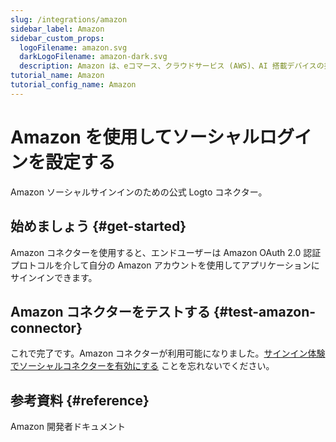 ```yaml
---
slug: /integrations/amazon
sidebar_label: Amazon
sidebar_custom_props:
  logoFilename: amazon.svg
  darkLogoFilename: amazon-dark.svg
  description: Amazon は、eコマース、クラウドサービス (AWS)、AI 搭載デバイスの技術リーダーです。
tutorial_name: Amazon
tutorial_config_name: Amazon
---
```




# Amazon を使用してソーシャルログインを設定する

Amazon ソーシャルサインインのための公式 Logto コネクター。

<GuideTip />

## 始めましょう \{#get-started}

Amazon コネクターを使用すると、エンドユーザーは Amazon OAuth 2.0 認証プロトコルを介して自分の Amazon アカウントを使用してアプリケーションにサインインできます。

<Integration />

## Amazon コネクターをテストする \{#test-amazon-connector}

これで完了です。Amazon コネクターが利用可能になりました。[サインイン体験でソーシャルコネクターを有効にする](/connectors/social-connectors/#enable-social-sign-in) ことを忘れないでください。

## 参考資料 \{#reference}

<Url href="https://developer.amazon.com/loginwithamazon/console/site/lwa/overview.html">
  Amazon 開発者ドキュメント
</Url>
